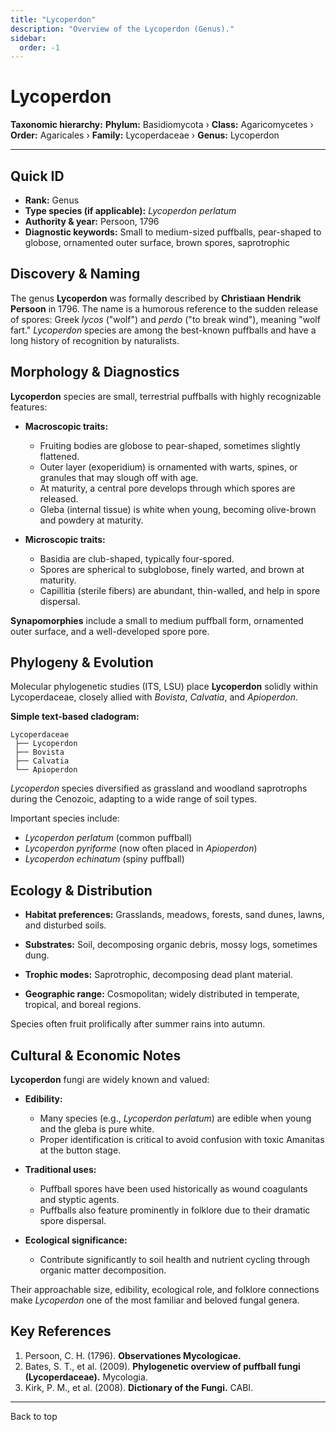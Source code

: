 ```yaml
---
title: "Lycoperdon"
description: "Overview of the Lycoperdon (Genus)."
sidebar:
  order: -1
---
```



# Lycoperdon <Badge variant="note" text="Genus" />

**Taxonomic hierarchy:** **Phylum:** Basidiomycota › **Class:** Agaricomycetes › **Order:** Agaricales › **Family:** Lycoperdaceae › **Genus:** Lycoperdon

---

## Quick ID
* **Rank:** Genus  
* **Type species (if applicable):** _Lycoperdon perlatum_  
* **Authority & year:** Persoon, 1796  
* **Diagnostic keywords:** Small to medium-sized puffballs, pear-shaped to globose, ornamented outer surface, brown spores, saprotrophic  

## Discovery & Naming
The genus **Lycoperdon** was formally described by **Christiaan Hendrik Persoon** in 1796. The name is a humorous reference to the sudden release of spores: Greek _lycos_ ("wolf") and _perdo_ ("to break wind"), meaning "wolf fart." _Lycoperdon_ species are among the best-known puffballs and have a long history of recognition by naturalists.

## Morphology & Diagnostics
**Lycoperdon** species are small, terrestrial puffballs with highly recognizable features:

- **Macroscopic traits:**
  - Fruiting bodies are globose to pear-shaped, sometimes slightly flattened.
  - Outer layer (exoperidium) is ornamented with warts, spines, or granules that may slough off with age.
  - At maturity, a central pore develops through which spores are released.
  - Gleba (internal tissue) is white when young, becoming olive-brown and powdery at maturity.

- **Microscopic traits:**
  - Basidia are club-shaped, typically four-spored.
  - Spores are spherical to subglobose, finely warted, and brown at maturity.
  - Capillitia (sterile fibers) are abundant, thin-walled, and help in spore dispersal.

**Synapomorphies** include a small to medium puffball form, ornamented outer surface, and a well-developed spore pore.

## Phylogeny & Evolution
Molecular phylogenetic studies (ITS, LSU) place **Lycoperdon** solidly within Lycoperdaceae, closely allied with _Bovista_, _Calvatia_, and _Apioperdon_.

**Simple text-based cladogram:**
```
Lycoperdaceae
 ├── Lycoperdon
 ├── Bovista
 ├── Calvatia
 └── Apioperdon
```
_Lycoperdon_ species diversified as grassland and woodland saprotrophs during the Cenozoic, adapting to a wide range of soil types.

Important species include:

- _Lycoperdon perlatum_ (common puffball)
- _Lycoperdon pyriforme_ (now often placed in _Apioperdon_)
- _Lycoperdon echinatum_ (spiny puffball)

## Ecology & Distribution
- **Habitat preferences:** Grasslands, meadows, forests, sand dunes, lawns, and disturbed soils.
- **Substrates:** Soil, decomposing organic debris, mossy logs, sometimes dung.
- **Trophic modes:** Saprotrophic, decomposing dead plant material.

- **Geographic range:** Cosmopolitan; widely distributed in temperate, tropical, and boreal regions.

Species often fruit prolifically after summer rains into autumn.

## Cultural & Economic Notes
**Lycoperdon** fungi are widely known and valued:

- **Edibility:**
  - Many species (e.g., _Lycoperdon perlatum_) are edible when young and the gleba is pure white.
  - Proper identification is critical to avoid confusion with toxic Amanitas at the button stage.

- **Traditional uses:**
  - Puffball spores have been used historically as wound coagulants and styptic agents.
  - Puffballs also feature prominently in folklore due to their dramatic spore dispersal.

- **Ecological significance:**
  - Contribute significantly to soil health and nutrient cycling through organic matter decomposition.

Their approachable size, edibility, ecological role, and folklore connections make _Lycoperdon_ one of the most familiar and beloved fungal genera.

## Key References
1. Persoon, C. H. (1796). **Observationes Mycologicae.**  
2. Bates, S. T., et al. (2009). **Phylogenetic overview of puffball fungi (Lycoperdaceae).** Mycologia.  
3. Kirk, P. M., et al. (2008). **Dictionary of the Fungi.** CABI.  

---

<LinkButton href="#top" variant="minimal" icon="arrow-up">
  Back to top
</LinkButton>
